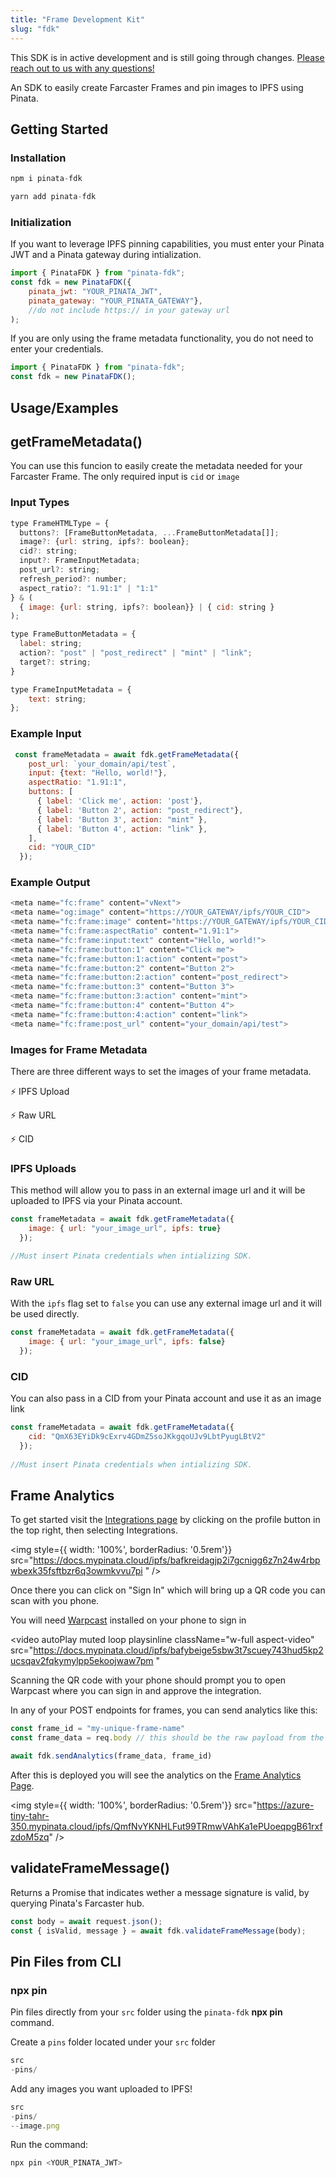 ```yaml
---
title: "Frame Development Kit"
slug: "fdk"
---
```

<Warning>This SDK is in active development and is still going through changes. [Please reach out to us with any questions!](mailto:team@pinata.cloud)</Warning>

An SDK to easily create Farcaster Frames and pin images to IPFS using Pinata.

<Card title="GitHub Repo" icon="github" href="https://github.com/PinataCloud/pinata-fdk"></Card>

## Getting Started

### Installation
```javascript
npm i pinata-fdk
```
```javascript
yarn add pinata-fdk
```

### Initialization

If you want to leverage IPFS pinning capabilities, you must enter your Pinata JWT and a Pinata gateway during intialization. 
```javascript
import { PinataFDK } from "pinata-fdk";
const fdk = new PinataFDK({
    pinata_jwt: "YOUR_PINATA_JWT",
    pinata_gateway: "YOUR_PINATA_GATEWAY"}, 
    //do not include https:// in your gateway url
);
```
If you are only using the frame metadata functionality, you do not need to enter your credentials. 
```javascript 
import { PinataFDK } from "pinata-fdk";
const fdk = new PinataFDK();
```

## Usage/Examples

## getFrameMetadata()
You can use this funcion to easily create the metadata needed for your Farcaster Frame. 
The only required input is `cid` or `image`

### Input Types
```javascript
type FrameHTMLType = {
  buttons?: [FrameButtonMetadata, ...FrameButtonMetadata[]];
  image?: {url: string, ipfs?: boolean};
  cid?: string;
  input?: FrameInputMetadata;
  post_url?: string;
  refresh_period?: number;
  aspect_ratio?: "1.91:1" | "1:1" 
} & (
  { image: {url: string, ipfs?: boolean}} | { cid: string }
);
```
```javascript 
type FrameButtonMetadata = {
  label: string;
  action?: "post" | "post_redirect" | "mint" | "link";
  target?: string;
}
```
```javascript 
type FrameInputMetadata = {
    text: string;
};

```

### Example Input
```javascript
 const frameMetadata = await fdk.getFrameMetadata({
    post_url: `your_domain/api/test`,
    input: {text: "Hello, world!"},
    aspectRatio: "1.91:1",
    buttons: [
      { label: 'Click me', action: 'post'},
      { label: 'Button 2', action: "post_redirect"},
      { label: 'Button 3', action: "mint" },
      { label: 'Button 4', action: "link" },
    ],
    cid: "YOUR_CID"
  });
  ```
### Example Output
```javascript
<meta name="fc:frame" content="vNext">
<meta name="og:image" content="https://YOUR_GATEWAY/ipfs/YOUR_CID">
<meta name="fc:frame:image" content="https://YOUR_GATEWAY/ipfs/YOUR_CID">
<meta name="fc:frame:aspectRatio" content="1.91:1">
<meta name="fc:frame:input:text" content="Hello, world!">
<meta name="fc:frame:button:1" content="Click me">
<meta name="fc:frame:button:1:action" content="post">
<meta name="fc:frame:button:2" content="Button 2">
<meta name="fc:frame:button:2:action" content="post_redirect">
<meta name="fc:frame:button:3" content="Button 3">
<meta name="fc:frame:button:3:action" content="mint">
<meta name="fc:frame:button:4" content="Button 4">
<meta name="fc:frame:button:4:action" content="link">
<meta name="fc:frame:post_url" content="your_domain/api/test">
```

### Images for Frame Metadata
There are three different ways to set the images of your frame metadata. 

⚡️ IPFS Upload

⚡️ Raw URL 

⚡️ CID


###  IPFS Uploads

This method will allow you to pass in an external image url and it will be uploaded to IPFS via your Pinata account.

```javascript
const frameMetadata = await fdk.getFrameMetadata({
    image: { url: "your_image_url", ipfs: true}
  });

//Must insert Pinata credentials when intializing SDK.  
```
### Raw URL

With the `ipfs` flag set to `false` you can use any external image url and it will be used directly.

```javascript
const frameMetadata = await fdk.getFrameMetadata({
    image: { url: "your_image_url", ipfs: false}
  });
```

### CID

You can also pass in a CID from your Pinata account and use it as an image link

```javascript
const frameMetadata = await fdk.getFrameMetadata({
    cid: "QmX63EYiDk9cExrv4GDmZ5soJKkgqoUJv9LbtPyugLBtV2"
  });
  
//Must insert Pinata credentials when intializing SDK.    
```

## Frame Analytics

To get started visit the [Integrations page](https://app.pinata.cloud/integrations) by clicking on the profile button in the top right, then selecting Integrations.

<img style={{ width: '100%', borderRadius: '0.5rem'}} src="https://docs.mypinata.cloud/ipfs/bafkreidagjp2i7gcnigg6z7n24w4rbpwbexk35fsftbzr6q3owmkvvu7pi
" />

Once there you can click on "Sign In" which will bring up a QR code you can scan with you phone. 

<Note>You will need [Warpcast](https://warpcast.com) installed on your phone to sign in</Note>

<video
  autoPlay
  muted
  loop
  playsinline
  className="w-full aspect-video"
  src="https://docs.mypinata.cloud/ipfs/bafybeige5sbw3t7scuey743hud5kp2ucsqav2fqkymylpp5ekoojwaw7pm
"
></video>

Scanning the QR code with your phone should prompt you to open Warpcast where you can sign in and approve the integration. 

In any of your POST endpoints for frames, you can send analytics like this: 

```javascript
const frame_id = "my-unique-frame-name"
const frame_data = req.body // this should be the raw payload from the frame action

await fdk.sendAnalytics(frame_data, frame_id)
```

After this is deployed you will see the analytics on the [Frame Analytics Page](https://app.pinata.cloud/frames-analytics). 

<img style={{ width: '100%', borderRadius: '0.5rem'}} src="https://azure-tiny-tahr-350.mypinata.cloud/ipfs/QmfNvYKNHLFut99TRmwVAhKa1ePUoeqpgB61rxfzdoM5zq" />

## validateFrameMessage()

Returns a Promise that indicates wether a message signature is valid, by querying Pinata's Farcaster hub. 

```javascript 
const body = await request.json();
const { isValid, message } = await fdk.validateFrameMessage(body);

```

## Pin Files from CLI
### npx pin

Pin files directly from your `src` folder using the `pinata-fdk`  **npx pin** command.

Create a `pins` folder located under your `src` folder

```jsx
src
-pins/
```

Add any images you want uploaded to IPFS! 

```jsx
src
-pins/
--image.png
```

Run the command:

```jsx
npx pin <YOUR_PINATA_JWT>
```

